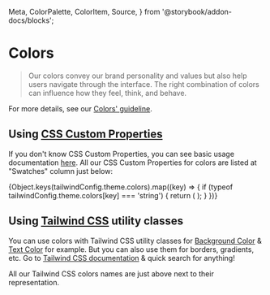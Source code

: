   Meta,
  ColorPalette,
  ColorItem,
  Source,
} from '@storybook/addon-docs/blocks';

<Meta title="Guidelines / Colors" />

# Colors

> Our colors convey our brand personality and values but also help users navigate through the interface. The right combination of colors can influence how they feel, think, and behave.

For more details, see our <a class="vtmn-link vtmn-link--icon-along" href="https://www.decathlon.design/726f8c765/p/85c5a1-colors/b/06f55e" target="_blank">Colors' guideline</a>.

## Using [CSS Custom Properties](https://developer.mozilla.org/en-US/docs/Web/CSS/Using_CSS_custom_properties)

If you don't know CSS Custom Properties, you can see basic usage documentation [here](https://developer.mozilla.org/en-US/docs/Web/CSS/Using_CSS_custom_properties#Basic_usage). All our CSS Custom Properties for colors are listed at "Swatches" column just below:

<ColorPalette>
  {Object.keys(tailwindConfig.theme.colors).map((key) => {
    if (typeof tailwindConfig.theme.colors[key] === 'string') {
      return (
        <ColorItem title={key} colors={[tailwindConfig.theme.colors[key]]} />
      );
    }
  })}
</ColorPalette>

## Using [Tailwind CSS](https://tailwindcss.com) utility classes

You can use colors with Tailwind CSS utility classes for [Background Color](https://tailwindcss.com/docs/background-color) & [Text Color](https://tailwindcss.com/docs/text-color) for example.
But you can also use them for borders, gradients, etc. Go to [Tailwind CSS documentation](https://tailwindcss.com/docs) & quick search for anything!

All our Tailwind CSS colors names are just above next to their representation.
